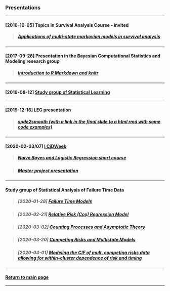 <script>document.title="Presentations"</script>
<h3>Presentations</h3>

***

<h4>[2016-10-05] Topics in Survival Analysis Course - invited</h4>

> <h5>[Applications of multi-state markovian models in survival analysis](multi-state_markovian_models.pdf)</h5>

***

<h4>[2017-09-26] Presentation in the Bayesian Computational Statistics and Modeling research group</h4>

> <h5>[Introduction to R Markdown and knitr](rmd-rautu/)</h5>

***

<h4>[2019-08-12] [Study group of Statistical Learning](islr/slides.pdf)</h4>

***

<h4>[2019-12-16] LEG presentation</h4>

> <h5>[spde2smooth (with a link in the final slide to a html rmd with some code examples)](spde2smooth/slides.pdf)</h5>

***

<h4>[2020-02-03/07] [I CiDWeek](http://cidamo.com.br/CiDWeek/)</h4>

> <h5>[Naive Bayes and Logistic Regression short course](cidamo/slides.pdf)</h5>

> <h5>[Master project presentation](cidamo/20min.pdf)</h5>

***

<h4>Study group of Statistical Analysis of Failure Time Data</h4>

> <h5>[2020-01-28] [Failure Time Models](failure/cap2.pdf)</h5>

> <h5>[2020-02-21] [Relative Risk (Cox) Regression Model](failure/cap4.html)</h5>

> <h5>[2020-03-02] [Counting Processes and Asymptotic Theory](failure/cap5.pdf)</h5>

> <h5>[2020-03-20] [Competing Risks and Multistate Models](failure/cap8.pdf)</h5>

> <h5>[2020-04-01] [Modeling the CIF of mult. competing risks data
                    allowing for within-cluster dependence of risk and
                    timing](failure/paperslides.pdf)</h5>


***

<h4>[Return to main page](http://leg.ufpr.br/~henrique)</h4>

***
